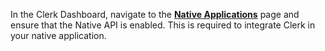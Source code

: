 In the Clerk Dashboard, navigate to the [**Native Applications**](https://dashboard.clerk.com/~/native-applications) page and ensure that the Native API is enabled. This is required to integrate Clerk in your native application.
